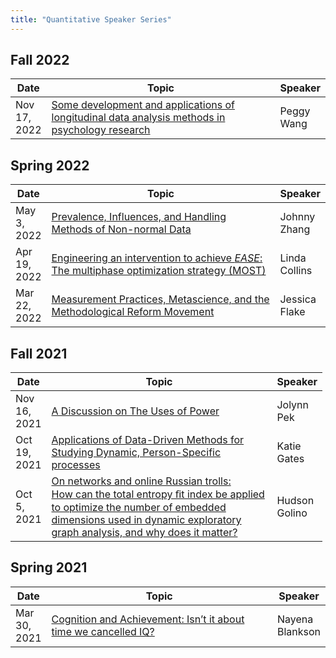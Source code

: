 ```yaml
---
title: "Quantitative Speaker Series"
---
```


## Fall 2022

| Date         | Topic                                                                                                                                  | Speaker    |
|--------------|----------------------------------------------------------------------------------------------------------------------------------------|------------|
| Nov 17, 2022 | [Some development and applications of longitudinal data analysis methods in psychology research](quant_talks/20221117_peggy_wang.html) | Peggy Wang |

## Spring 2022

| Date         | Topic                                                                                                                                 | Speaker       |
|--------------|---------------------------------------------------------------------------------------------------------------------------------------|---------------|
| May 3, 2022  | [Prevalence, Influences, and Handling Methods of Non-normal Data](quant_talks/20220503_johnny_zhang.html)                             | Johnny Zhang  |
| Apr 19, 2022 | [Engineering an intervention to achieve *EASE*: The multiphase optimization strategy (MOST)](quant_talks/20220419_linda_collins.html) | Linda Collins |
| Mar 22, 2022 | [Measurement Practices, Metascience, and the Methodological Reform Movement](quant_talks/20220322_jessica_flake.html)                 | Jessica Flake |

## Fall 2021

+--------------+------------------------------------------------------------------------------------------------------------------------------+---------------+
| Date         | Topic                                                                                                                        | Speaker       |
+==============+==============================================================================================================================+===============+
| Nov 16, 2021 | [A Discussion on The Uses of Power](quant_talks/20211116_jolynn_pek.html)                                                    | Jolynn Pek    |
+--------------+------------------------------------------------------------------------------------------------------------------------------+---------------+
| Oct 19, 2021 | [Applications of Data-Driven Methods for Studying Dynamic, Person-Specific processes](quant_talks/20211019_katie_gates.html) | Katie Gates   |
+--------------+------------------------------------------------------------------------------------------------------------------------------+---------------+
| Oct 5, 2021  | [On networks and online Russian trolls:\                                                                                     | Hudson Golino |
|              | How can the total entropy ﬁt index be applied to optimize the number of embedded\                                            |               |
|              | dimensions used in dynamic exploratory graph analysis, and why does it matter?](quant_talks/20211005_hudson_golino.html)     |               |
+--------------+------------------------------------------------------------------------------------------------------------------------------+---------------+

## Spring 2021

| Date         | Topic                                                                                                        | Speaker         |
|--------------|--------------------------------------------------------------------------------------------------------------|-----------------|
| Mar 30, 2021 | [Cognition and Achievement: Isn't it about time we cancelled IQ?](quant_talks/20210330_nayena_blankson.html) | Nayena Blankson |
